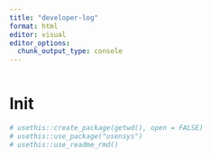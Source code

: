 ```yaml
---
title: "developer-log"
format: html
editor: visual
editor_options: 
  chunk_output_type: console
---
```


```r

```

# Init
```r
# usethis::create_package(getwd(), open = FALSE)
# usethis::use_package("usensys")
# usethis::use_readme_rmd()
```


